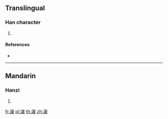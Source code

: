 ==Translingual==

===Han character===
{{Han char|rn=85|rad=水|as=12|sn=15|four=37164|canj=ESJA}}

# {{defn|Han|sort=水12}}

====References====
* {{Han ref|kx=0650.280|dkj=18286|dj=1061.090|hdz=31749.070|uh=6F73|ud=28531|bh=E2A2|bd=58018}}

----

==Mandarin==

===Hanzi===
{{cmn-hanzi|pin=[[tú]] ([[tu2]])|wg=t'u<sup>2</sup>}}

# {{defn|lang=cmn|sort=水12}}

[[fr:潳]]
[[pl:潳]]
[[th:潳]]
[[zh:潳]]